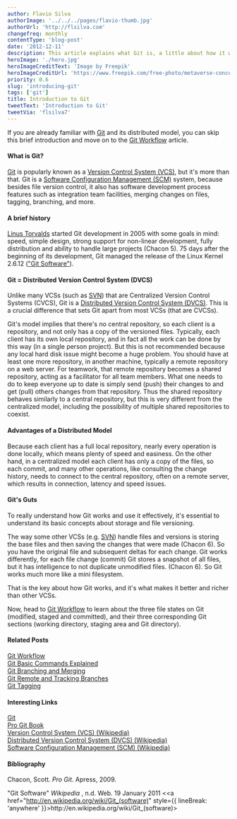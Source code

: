 ```yaml
---
author: Flavio Silva
authorImage: '../../../pages/flavio-thumb.jpg'
authorUrl: 'http://flsilva.com'
changefreq: monthly
contentType: 'blog-post'
date: '2012-12-11'
description: This article explains what Git is, a little about how it works internally, what a DVCS (Distributed Version Control System) is, its advantages, and more.
heroImage: './hero.jpg'
heroImageCreditText: 'Image by Freepik'
heroImageCreditUrl: 'https://www.freepik.com/free-photo/metaverse-concept-collage-design_27989408.htm#query=portal%20astronaut&position=11&from_view=search&track=ais'
priority: 0.6
slug: 'introducing-git'
tags: ['git']
title: Introduction to Git
tweetText: 'Introduction to Git'
tweetVia: 'flsilva7'
---
```


If you are already familiar with [Git](http://git-scm.com/) and its distributed model, you can skip this brief introduction and move on to the [Git Workflow](/blog/git-workflow) article.

#### What is Git?

[Git](http://git-scm.com/) is popularly known as a [Version Control System (VCS)](http://en.wikipedia.org/wiki/Revision_control), but it's more than that. Git is a [Software Configuration Management (SCM)](http://en.wikipedia.org/wiki/Software_configuration_management) system, because besides file version control, it also has software development process features such as integration team facilities, merging changes on files, tagging, branching, and more.

#### A brief history

[Linus Torvalds](http://en.wikipedia.org/wiki/Linus_Torvalds) started Git development in 2005 with some goals in mind: speed, simple design, strong support for non-linear development, fully distribution and ability to handle large projects (Chacon 5). 75 days after the beginning of its development, Git managed the release of the Linux Kernel 2.6.12 (["Git Software"](<http://en.wikipedia.org/wiki/Git_(software)>)).

#### Git = Distributed Version Control System (DVCS)

Unlike many VCSs (such as [SVN](http://subversion.apache.org/)) that are Centralized Version Control Systems (CVCS), Git is a [Distributed Version Control System (DVCS)](http://en.wikipedia.org/wiki/Distributed_revision_control). This is a crucial difference that sets Git apart from most VCSs (that are CVCSs).

Git's model implies that there's no central repository, so each client is a repository, and not only has a copy of the versioned files. Typically, each client has its own local repository, and in fact all the work can be done by this way (in a single person project). But this is not recommended because any local hard disk issue might become a huge problem. You should have at least one more repository, in another machine, typically a remote repository on a web server. For teamwork, that remote repository becomes a shared repository, acting as a facilitator for all team members. What one needs to do to keep everyone up to date is simply send (push) their changes to and get (pull) others changes from that repository. Thus the shared repository behaves similarly to a central repository, but this is very different from the centralized model, including the possibility of multiple shared repositories to coexist.

#### Advantages of a Distributed Model

Because each client has a full local repository, nearly every operation is done locally, which means plenty of speed and easiness. On the other hand, in a centralized model each client has only a copy of the files, so each commit, and many other operations, like consulting the change history, needs to connect to the central repository, often on a remote server, which results in connection, latency and speed issues.

#### Git's Guts

To really understand how Git works and use it effectively, it's essential to understand its basic concepts about storage and file versioning.

The way some other VCSs (e.g. [SVN](http://subversion.apache.org/)) handle files and versions is storing the base files and then saving the changes that were made (Chacon 6). So you have the original file and subsequent deltas for each change. Git works differently, for each file change (commit) Git stores a snapshot of all files, but it has intelligence to not duplicate unmodified files. (Chacon 6). So Git works much more like a mini filesystem.

That is the key about how Git works, and it's what makes it better and richer than other VCSs.

Now, head to [Git Workflow](/blog/git-workflow/) to learn about the three file states on Git (modified, staged and committed), and their three corresponding Git sections (working directory, staging area and Git directory).

#### Related Posts

[Git Workflow](/blog/git-workflow/)<br />
[Git Basic Commands Explained](/blog/git-basic-commands-explained/)<br />
[Git Branching and Merging](/blog/git-branching-and-merging/)<br />
[Git Remote and Tracking Branches](/blog/git-remote-and-tracking-branches/)<br />
[Git Tagging](/blog/git-tagging/)

#### Interesting Links

[Git](http://git-scm.com/)<br />
[Pro Git Book](https://git-scm.com/book/en/v2)<br />
[Version Control System (VCS) (Wikipedia)](http://en.wikipedia.org/wiki/Revision_control)<br />
[Distributed Version Control System (DVCS) (Wikipedia)](http://en.wikipedia.org/wiki/Distributed_revision_control)<br />
[Software Configuration Management (SCM) (Wikipedia)](http://en.wikipedia.org/wiki/Software_configuration_management)

#### Bibliography

Chacon, Scott. _Pro Git_. Apress, 2009.

"Git Software" _Wikipedia_ , n.d. Web. 19 January 2011 &#60;<a href="http://en.wikipedia.org/wiki/Git_(software)" style={{ lineBreak: 'anywhere' }}>ht<span />tp://en.wikipedia.org/wiki/Git\_(software)</a>&#62;
